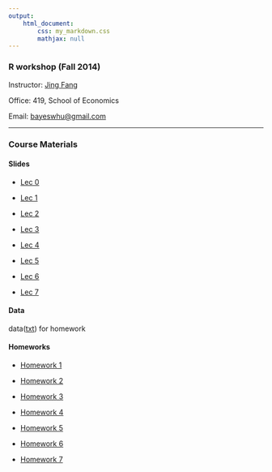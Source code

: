 ```yaml
---
output: 
    html_document:
        css: my_markdown.css
        mathjax: null
---
```


### R workshop (Fall 2014)

Instructor: [Jing Fang](http://bayeswhu.github.io)

Office: 419, School of Economics

Email: [bayeswhu@gmail.com](bayeswhu@gmail.com)

-----

### Course Materials

#### Slides

- [Lec 0](r/Lec0.html)

- [Lec 1](r/Lec1.html)

- [Lec 2](r/Lec2.html)

- [Lec 3](r/Lec3.html)

- [Lec 4](r/Lec4.html)

- [Lec 5](r/Lec5.html)

- [Lec 6](r/Lec6.html)

- [Lec 7](r/Lec7.html)

#### Data

data([txt](r/data.zip)) for homework

#### Homeworks

- [Homework 1](r/CE1.html)

- [Homework 2](r/CE2.html)

- [Homework 3](r/CE3.html)

- [Homework 4](r/CE4.html)

- [Homework 5](r/CE5.html)

- [Homework 6](r/CE6.html)

- [Homework 7](r/CE7.html)

<!-- - [Homework 8](r/CE8.html) -->

<!-- - [Homework 9](r/CE9.html) -->